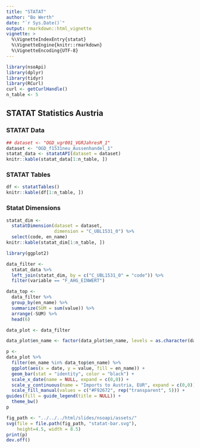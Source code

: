 ```yaml
---
title: "STATAT"
author: "Bo Werth"
date: "`r Sys.Date()`"
output: rmarkdown::html_vignette
vignette: >
  %\VignetteIndexEntry{statat}
  %\VignetteEngine{knitr::rmarkdown}
  %\VignetteEncoding{UTF-8}
---
```


```r
library(nsoApi)
library(dplyr)
library(tidyr)
library(RCurl)
curl <- getCurlHandle()
n_table <- 5
```

## STATAT Statistics Austria

### STATAT Data

```r
## dataset <- "OGD_vgr001_VGRJahresR_1"
dataset <- "OGD_f1531neu_Aussenhandel_1"
statat_data <- statatAPI(dataset = dataset)
knitr::kable(statat_data[1:n_table, ])
```

### STATAT Tables

```r
df <- statatTables()
knitr::kable(df[1:n_table, ])
```

### Statat Dimensions

```r
statat_dim <-
  statatDimension(dataset = dataset,
                  dimension = "C_UBL1531_0") %>%
  select(code, en_name)
knitr::kable(statat_dim[1:n_table, ])
```

```r
library(ggplot2)

data_filter <-
  statat_data %>%
  left_join(statat_dim, by = c("C_UBL1531_0" = "code")) %>%
  filter(variable == "F_AHG_EINWERT")

data_top <-
  data_filter %>%
  group_by(en_name) %>%
  summarize(SUM = sum(value)) %>%
  arrange(-SUM) %>%
  head(6)

data_plot <- data_filter

data_plot$en_name <- factor(data_plot$en_name, levels = as.character(data_top$en_name))

p <-
data_plot %>%
  filter(en_name %in% data_top$en_name) %>%
  ggplot(aes(x = date, y = value, fill = en_name)) +
  geom_bar(stat = "identity", color = "black") +
  scale_x_date(name = NULL, expand = c(0,0)) +
  scale_y_continuous(name = "Imports to Austria, EUR", expand = c(0,0)) +
  scale_fill_manual(values = c("#F92672", rep("transparent", 5))) +
guides(fill = guide_legend(title = NULL)) +
  theme_bw()
p

```

```r
fig_path <- "../../../html/slides/nsoapi/assets/"
svg(file = file.path(fig_path, "statat-bar.svg"),
    height=4.5, width = 8.5)
print(p)
dev.off()
```
